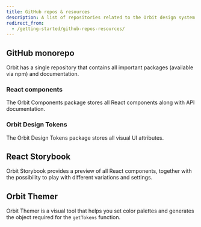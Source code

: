 ```yaml
---
title: GitHub repos & resources
description: A list of repositories related to the Orbit design system
redirect_from:
  - /getting-started/github-repos-resources/
---
```


## GitHub monorepo

Orbit has a single repository that contains all important packages
(available via npm) and documentation.

<FancyLink title="Orbit monorepo" href="https://github.com/kiwicom/orbit/" icon="github" />

### React components

The Orbit Components package stores all React components
along with API documentation.

<FancyLink
  title="Orbit Components"
  href="https://github.com/kiwicom/orbit/tree/master/packages/orbit-components"
  icon="github"
/>

### Orbit Design Tokens

The Orbit Design Tokens package stores all visual UI attributes.

<FancyLink
  title="Orbit Design Tokens"
  href="https://github.com/kiwicom/orbit/tree/master/packages/orbit-design-tokens"
  icon="github"
/>

## React Storybook

Orbit Storybook provides a preview of all React components,
together with the possibility to play with different variations and settings.

<FancyLink
  title="Orbit Storybook Playground"
  href="https://kiwicom.github.io/orbit/"
  icon="storybook"
/>

## Orbit Themer

Orbit Themer is a visual tool that helps you set color palettes
and generates the object required for the `getTokens` function.

<FancyLink title="Orbit Themer" href="https://themer.orbit.kiwi" icon="color-picker" />
